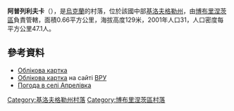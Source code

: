 {{coord|47|51|33|N|32|0|43|E|scale:100000_region:UA|display=title}}

'''阿普列利夫卡'''（{{lang-uk|Апрелівка}}），是[[烏克蘭|烏克蘭]]的村落，位於該國中部[[基洛夫格勒州|基洛夫格勒州]]，由[[博布里涅茨區|博布里涅茨區]]負責管轄，面積0.66平方公里，海拔高度129米，2001年人口31，人口密度每平方公里47.1人。

==參考資料==
*[http://gska2.rada.gov.ua/pls/z7502/A005?rdat1=11.11.2008&rf7571=16366 Облікова картка]{{dead link|date=2018年5月 |bot=InternetArchiveBot |fix-attempted=yes }}
* [http://gska2.rada.gov.ua/pls/z7502/A005?rdat1=11.11.2008&rf7571=16366 Облікова картка]{{dead link|date=2018年5月 |bot=InternetArchiveBot |fix-attempted=yes }} на сайті [[ВРУ|ВРУ]]
* [http://weather.in.ua/ua/kirovogradskaja/318 Погода в селі Апрелівка] {{Wayback|url=http://weather.in.ua/ua/kirovogradskaja/318 |date=20111220181227 }}

{{DEFAULTSORT:Апрелівка}}
[[Category:基洛夫格勒州村落|Category:基洛夫格勒州村落]]
[[Category:博布里涅茨區村落|Category:博布里涅茨區村落]]


{{Kirovohrad-geo-stub}}